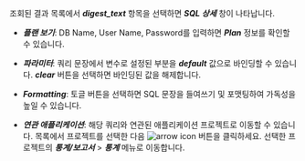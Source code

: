 조회된 결과 목록에서 ***digest_text*** 항목을 선택하면 ***SQL 상세*** 창이 나타납니다. 

* ***플랜 보기***: DB Name, User Name, Password를 입력하면 ***Plan*** 정보를 확인할 수 있습니다.

* ***파라미터***: 쿼리 문장에서 변수로 설정된 부분을 ***default*** 값으로 바인딩할 수 있습니다. ***clear*** 버튼을 선택하면 바인딩된 값을 해제합니다.

* ***Formatting***: 토글 버튼을 선택하면 SQL 문장을 들여쓰기 및 포맷팅하여 가독성을 높일 수 있습니다.

* ***연관 애플리케이션***: 해당 쿼리와 연관된 애플리케이션 프로젝트로 이동할 수 있습니다. 목록에서 프로젝트를 선택한 다음 ![arrow icon](/img/ic-arrow-right.svg) 버튼을 클릭하세요. 선택한 프로젝트의 ***통계/보고서*** > ***통계*** 메뉴로 이동합니다.